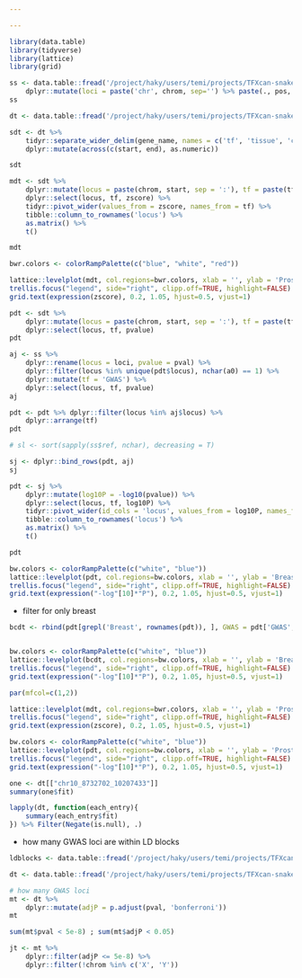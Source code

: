 ```yaml
---

---
```



```r
library(data.table)
library(tidyverse)
library(lattice)
library(grid)
```

```r
ss <- data.table::fread('/project/haky/users/temi/projects/TFXcan-snakemake/data/BC_GWAS/collection/breast_cancer/breast_cancer.filteredGWAS.txt.gz') %>%
    dplyr::mutate(loci = paste('chr', chrom, sep='') %>% paste(., pos, sep = ':'))
ss
```

```r
dt <- data.table::fread('/project/haky/users/temi/projects/TFXcan-snakemake/output/summary/breast_cancer/breast_cancer.enpactScores.spredixcan.csv')
```

```r
sdt <- dt %>%
    tidyr::separate_wider_delim(gene_name, names = c('tf', 'tissue', 'chrom', 'start', 'end'), delim = '_') %>%
    dplyr::mutate(across(c(start, end), as.numeric))

sdt
```

```r
mdt <- sdt %>%
    dplyr::mutate(locus = paste(chrom, start, sep = ':'), tf = paste(tf, tissue, sep = '_')) %>%
    dplyr::select(locus, tf, zscore) %>%
    tidyr::pivot_wider(values_from = zscore, names_from = tf) %>% 
    tibble::column_to_rownames('locus') %>%
    as.matrix() %>%
    t()

mdt
```



```r
bwr.colors <- colorRampPalette(c("blue", "white", "red"))
```

```r
lattice::levelplot(mdt, col.regions=bwr.colors, xlab = '', ylab = 'Prostate cancer risk GWAS locus')
trellis.focus("legend", side="right", clipp.off=TRUE, highlight=FALSE)
grid.text(expression(zscore), 0.2, 1.05, hjust=0.5, vjust=1)
```

```r
pdt <- sdt %>%
    dplyr::mutate(locus = paste(chrom, start, sep = ':'), tf = paste(tf, tissue, sep = '_')) %>%
    dplyr::select(locus, tf, pvalue)
pdt
```

```r
aj <- ss %>%
    dplyr::rename(locus = loci, pvalue = pval) %>%
    dplyr::filter(locus %in% unique(pdt$locus), nchar(a0) == 1) %>%
    dplyr::mutate(tf = 'GWAS') %>%
    dplyr::select(locus, tf, pvalue)
aj
```

```r
pdt <- pdt %>% dplyr::filter(locus %in% aj$locus) %>%
    dplyr::arrange(tf)
pdt
```

```r
# sl <- sort(sapply(ss$ref, nchar), decreasing = T)
```

```r
sj <- dplyr::bind_rows(pdt, aj)
sj
```

```r
pdt <- sj %>%
    dplyr::mutate(log10P = -log10(pvalue)) %>%
    dplyr::select(locus, tf, log10P) %>%
    tidyr::pivot_wider(id_cols = 'locus', values_from = log10P, names_from = tf) %>% 
    tibble::column_to_rownames('locus') %>%
    as.matrix() %>%
    t()

pdt
```
```r
bw.colors <- colorRampPalette(c("white", "blue"))
lattice::levelplot(pdt, col.regions=bw.colors, xlab = '', ylab = 'Breast cancer GWAS locus', scales=list(x=list(rot=90)))
trellis.focus("legend", side="right", clipp.off=TRUE, highlight=FALSE)
grid.text(expression("-log"[10]*"P"), 0.2, 1.05, hjust=0.5, vjust=1)
```

- filter for only breast

```r
bcdt <- rbind(pdt[grepl('Breast', rownames(pdt)), ], GWAS = pdt['GWAS', ])


bw.colors <- colorRampPalette(c("white", "blue"))
lattice::levelplot(bcdt, col.regions=bw.colors, xlab = '', ylab = 'Breast cancer GWAS locus', scales=list(x=list(rot=90)))
trellis.focus("legend", side="right", clipp.off=TRUE, highlight=FALSE)
grid.text(expression("-log"[10]*"P"), 0.2, 1.05, hjust=0.5, vjust=1)
```

```r
par(mfcol=c(1,2))

lattice::levelplot(mdt, col.regions=bwr.colors, xlab = '', ylab = 'Prostate cancer risk GWAS locus')
trellis.focus("legend", side="right", clipp.off=TRUE, highlight=FALSE)
grid.text(expression(zscore), 0.2, 1.05, hjust=0.5, vjust=1)

bw.colors <- colorRampPalette(c("white", "blue"))
lattice::levelplot(pdt, col.regions=bw.colors, xlab = '', ylab = 'Prostate cancer risk GWAS locus')
trellis.focus("legend", side="right", clipp.off=TRUE, highlight=FALSE)
grid.text(expression("-log"[10]*"P"), 0.2, 1.05, hjust=0.5, vjust=1)

```

```r
one <- dt[["chr10_8732702_10207433"]]
summary(one$fit)
```


```r
lapply(dt, function(each_entry){
    summary(each_entry$fit)
}) %>% Filter(Negate(is.null), .)
```


- how many GWAS loci are within LD blocks

```r
ldblocks <- data.table::fread('/project/haky/users/temi/projects/TFXcan-snakemake/metadata/hg38_fourier_ls-all.bed')
```

```r
dt <- data.table::fread('/project/haky/users/temi/projects/TFXcan-snakemake/data/sumstats/prostate_cancer_risk.liftover.logistic.assoc.tsv.gz')
```

```r
# how many GWAS loci
mt <- dt %>%
    dplyr::mutate(adjP = p.adjust(pval, 'bonferroni'))
mt
```

```r
sum(mt$pval < 5e-8) ; sum(mt$adjP < 0.05)
```

```r
jt <- mt %>%
    dplyr::filter(adjP <= 5e-8) %>%
    dplyr::filter(!chrom %in% c('X', 'Y'))
```
